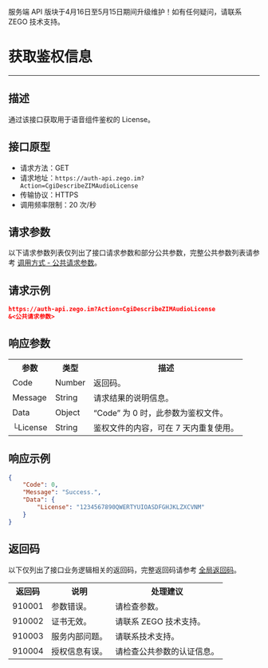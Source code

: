 <Warning title="警告">服务端 API 版块于4月16日至5月15日期间升级维护！如有任何疑问，请联系 ZEGO 技术支持。</Warning>
# 获取鉴权信息

- - -

## 描述

通过该接口获取用于语音组件鉴权的 License。

## 接口原型

- 请求方法：GET
- 请求地址：`https://auth-api.zego.im?Action=CgiDescribeZIMAudioLicense`
- 传输协议：HTTPS
- 调用频率限制：20 次/秒


## 请求参数

以下请求参数列表仅列出了接口请求参数和部分公共参数，完整公共参数列表请参考 [调用方式 - 公共请求参数](../Accessing%20Server%20APIs.mdx#2-公共参数)。

## 请求示例

```json
https://auth-api.zego.im?Action=CgiDescribeZIMAudioLicense
&<公共请求参数>
```

## 响应参数

<table class="collapsible-table" >
<tbody><tr data-row-level="1">
<th>参数</th>
<th>类型</th>
<th>描述</th>
</tr>
<tr data-row-level="2">
<td>Code</td>
<td>Number</td>
<td>返回码。</td>
</tr>
<tr data-row-level="3">
<td>Message</td>
<td>String</td>
<td>请求结果的说明信息。</td>
</tr>
<tr data-row-level="4" data-row-child="true">
<td>Data</td>
<td>Object</td>
<td>“Code” 为 0 时，此参数为鉴权文件。</td>
</tr>
<tr data-row-level="4-1">
<td>└License</td>
<td>String</td>
<td>鉴权文件的内容，可在 7 天内重复使用。</td>
</tr>
</tbody></table>

## 响应示例

```json
{
    "Code": 0,
    "Message": "Success.",
    "Data": {
        "License": "1234567890QWERTYUIOASDFGHJKLZXCVNM"
    }
}
```

## 返回码

以下仅列出了接口业务逻辑相关的返回码，完整返回码请参考 [全局返回码](../Return%20codes.mdx)。

<table>
<tbody><tr>
<th>返回码</th>
<th>说明</th>
<th>处理建议</th>
</tr>
<tr>
<td>910001</td>
<td>参数错误。</td>
<td>请检查参数。</td>
</tr>
<tr>
<td>910002</td>
<td>证书无效。</td>
<td>请联系 ZEGO 技术支持。</td>
</tr>
<tr>
<td>910003</td>
<td>服务内部问题。</td>
<td>请联系技术支持。</td>
</tr>
<tr>
<td>910004</td>
<td>授权信息有误。</td>
<td>请检查公共参数的认证信息。</td>
</tr>
</tbody></table>
